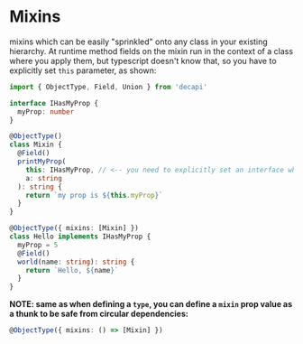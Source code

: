# Mixins

mixins which can be easily "sprinkled" onto any class in your existing hierarchy.
At runtime method fields on the mixin run in the context of a class where you apply them, but
typescript doesn't know that, so you have to explicitly set `this` parameter, as shown:

```ts
import { ObjectType, Field, Union } from 'decapi'

interface IHasMyProp {
  myProp: number
}

@ObjectType()
class Mixin {
  @Field()
  printMyProp(
    this: IHasMyProp, // <-- you need to explicitly set an interface which all classes implement for this mixin
    a: string
  ): string {
    return `my prop is ${this.myProp}`
  }
}

@ObjectType({ mixins: [Mixin] })
class Hello implements IHasMyProp {
  myProp = 5
  @Field()
  world(name: string): string {
    return `Hello, ${name}`
  }
}
```

**NOTE: same as when defining a `type`, you can define a `mixin` prop value as a thunk to be safe from circular dependencies:**

```ts
@ObjectType({ mixins: () => [Mixin] })
```
